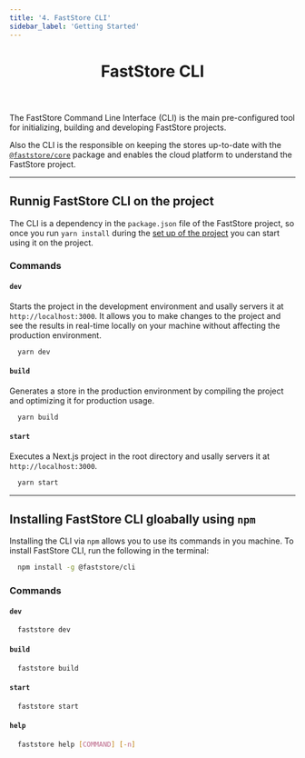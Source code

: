 ```yaml
---
title: '4. FastStore CLI'
sidebar_label: 'Getting Started'
---
```



<header>

# FastStore CLI

</header>

The FastStore Command Line Interface (CLI) is the main pre-configured tool for initializing, building and developing FastStore projects.

Also the CLI is the responsible on keeping the stores up-to-date with the [`@faststore/core`](/docs/getting-started/3-project-structure#faststorecore) package and enables the cloud platform to understand the FastStore project.

---

## Runnig FastStore CLI on the project

The CLI is a dependency in the `package.json` file of the FastStore project, so once you run `yarn install` during the [set up of the project](/docs/getting-started/2-setting-up-the-project) you can start using it on the project.

### Commands

#### `dev`

Starts the project in the development environment and usally servers it at `http://localhost:3000`. It allows you to make changes to the project and see the results in real-time locally on your machine without affecting the production environment.

```bash
  yarn dev
```

#### `build`

Generates a store in the production environment by compiling the project and optimizing it for production usage.

```bash
  yarn build
```

#### `start`

Executes a Next.js project in the root directory and usally servers it at `http://localhost:3000`.

```bash
  yarn start
```

---

## Installing FastStore CLI gloabally using `npm`

Installing the CLI via `npm` allows you to use its commands in you machine. To install FastStore CLI, run the following in the terminal:

```bash
  npm install -g @faststore/cli
```

### Commands

#### `dev`

```bash
  faststore dev
```

#### `build`

```bash
  faststore build
```

#### `start`

```bash
  faststore start
```

#### `help`

```bash
  faststore help [COMMAND] [-n]
```
